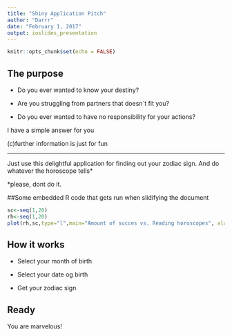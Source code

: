 ```yaml
---
title: "Shiny Application Pitch"
author: "Darrr"
date: "February 1, 2017"
output: ioslides_presentation
---
```


```r
knitr::opts_chunk$set(echo = FALSE)
```

## The purpose 

* Do you ever wanted to know your destiny?

* Are you struggling from partners that doesn`t fit you?

* Do you ever wanted to have no responsibility for your actions?

I have a simple answer for you

(c)further information is just for fun

***


Just  use this delightful application for finding out your zodiac sign.
And do whatever the horoscope tells*



*please, dont do it. 

##Some embedded R code that gets run when slidifying the document

```r
sc<-seq(1,20)
rh<-seq(1,20)
plot(rh,sc,type="l",main="Amount of succes vs. Reading horoscopes", xlab="Times reading horoscope per day", ylab="Number of succesful decicions per month")
```

## How it works

* Select your month of birth

* Select your date og birth

* Get your zodiac sign


## Ready

You are marvelous!

